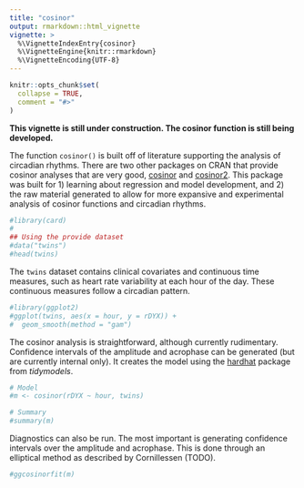 ```yaml
---
title: "cosinor"
output: rmarkdown::html_vignette
vignette: >
  %\VignetteIndexEntry{cosinor}
  %\VignetteEngine{knitr::rmarkdown}
  %\VignetteEncoding{UTF-8}
---
```


```r
knitr::opts_chunk$set(
  collapse = TRUE,
  comment = "#>"
)
```

__This vignette is still under construction. The cosinor function is still being developed.__

The function `cosinor()` is built off of literature supporting the analysis of circadian rhythms. There are two other packages on CRAN that provide cosinor analyses that are very good, [cosinor](https://CRAN.R-project.org/package=cosinor) and [cosinor2](https://CRAN.R-project.org/package=cosinor2). This package was built for 1) learning about regression and model development, and 2) the raw material generated to allow for more expansive and experimental analysis of cosinor functions and circadian rhythms.

```r
#library(card)
#
## Using the provide dataset
#data("twins")
#head(twins)
```

The `twins` dataset contains clinical covariates and continuous time measures, such as heart rate variability at each hour of the day. These continuous measures follow a circadian pattern.

```r
#library(ggplot2)
#ggplot(twins, aes(x = hour, y = rDYX)) +
#  geom_smooth(method = "gam")
```

The cosinor analysis is straightforward, although currently rudimentary. Confidence intervals of the amplitude and acrophase can be generated (but are currently internal only). It creates the model using the [hardhat](https://tidymodels.github.io/hardhat/index.html) package from _tidymodels_. 

```r
# Model
#m <- cosinor(rDYX ~ hour, twins)

# Summary
#summary(m)
```

Diagnostics can also be run. The most important is generating confidence intervals over the amplitude and acrophase. This is done through an elliptical method as described by Cornillessen (TODO).

```r
#ggcosinorfit(m)
```

